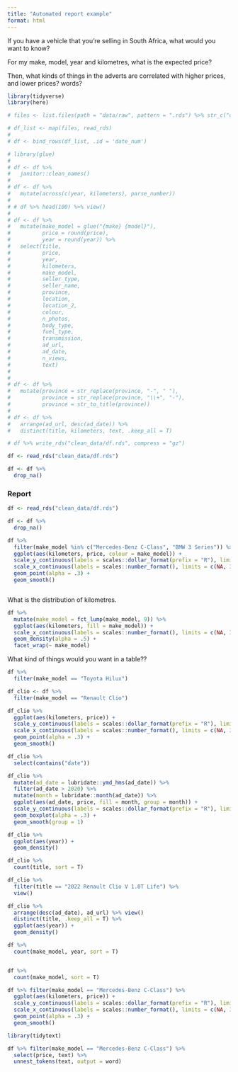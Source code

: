 ```yaml
---
title: "Automated report example"
format: html
---
```


If you have a vehicle that you're selling in South Africa, what would you want to know?

For my make, model, year and kilometres, what is the expected price?

Then, what kinds of things in the adverts are correlated with higher prices, and lower prices? words?

```r
library(tidyverse)
library(here)

# files <- list.files(path = "data/raw", pattern = ".rds") %>% str_c("data/raw/", .)
```

```r
# df_list <- map(files, read_rds)
# 
# df <- bind_rows(df_list, .id = 'date_num')
```


```r
# library(glue)
# 
# df <- df %>% 
#   janitor::clean_names()
# 
# df <- df %>% 
#   mutate(across(c(year, kilometers), parse_number))
# 
# # df %>% head(100) %>% view()
# 
# df <- df %>% 
#   mutate(make_model = glue("{make} {model}"),
#          price = round(price),
#          year = round(year)) %>% 
#   select(title,
#          price,
#          year,
#          kilometers,
#          make_model,
#          seller_type,
#          seller_name,
#          province,
#          location,
#          location_2,
#          colour,
#          n_photos,
#          body_type,
#          fuel_type,
#          transmission,
#          ad_url,
#          ad_date,
#          n_views,
#          text)
# 
# 
# df <- df %>% 
#   mutate(province = str_replace(province, "-", " "),
#          province = str_replace(province, "\\+", "-"),
#          province = str_to_title(province))
# 
# df <- df %>% 
#   arrange(ad_url, desc(ad_date)) %>% 
#   distinct(title, kilometers, text, .keep_all = T)
```



```r
# df %>% write_rds("clean_data/df.rds", compress = "gz")
```

```r
df <- read_rds("clean_data/df.rds")

df <- df %>% 
  drop_na()
```




### Report

```r
df <- read_rds("clean_data/df.rds")

df <- df %>% 
  drop_na()
```


```r
df %>%
  filter(make_model %in% c("Mercedes-Benz C-Class", "BMW 3 Series")) %>%
  ggplot(aes(kilometers, price, colour = make_model)) +
  scale_y_continuous(labels = scales::dollar_format(prefix = "R"), limits = c(0, NA)) +
  scale_x_continuous(labels = scales::number_format(), limits = c(NA, 300000)) +
  geom_point(alpha = .3) +
  geom_smooth()



```

What is the distribution of kilometres.

```r
df %>%
  mutate(make_model = fct_lump(make_model, 9)) %>% 
  ggplot(aes(kilometers, fill = make_model)) +
  scale_x_continuous(labels = scales::number_format(), limits = c(NA, 300000)) +
  geom_density(alpha = .5) +
  facet_wrap(~ make_model)
```




What kind of things would you want in a table??

```r
df %>% 
  filter(make_model == "Toyota Hilux")
```

















```r
df_clio <- df %>% 
  filter(make_model == "Renault Clio")
```


```r

df_clio %>% 
  ggplot(aes(kilometers, price)) +
  scale_y_continuous(labels = scales::dollar_format(prefix = "R"), limits = c(0, NA)) +
  scale_x_continuous(labels = scales::number_format(), limits = c(NA, 300000)) +
  geom_point(alpha = .3) +
  geom_smooth()
```

```r
df_clio %>% 
  select(contains("date"))
```


```r
df_clio %>% 
  mutate(ad_date = lubridate::ymd_hms(ad_date)) %>% 
  filter(ad_date > 2020) %>% 
  mutate(month = lubridate::month(ad_date)) %>% 
  ggplot(aes(ad_date, price, fill = month, group = month)) +
  scale_y_continuous(labels = scales::dollar_format(prefix = "R"), limits = c(0, NA)) +
  geom_boxplot(alpha = .3) +
  geom_smooth(group = 1)
```


```r
df_clio %>%
  ggplot(aes(year)) +
  geom_density()

df_clio %>% 
  count(title, sort = T)

df_clio %>% 
  filter(title == "2022 Renault Clio V 1.0T Life") %>% 
  view()

df_clio %>% 
  arrange(desc(ad_date), ad_url) %>% view()
  distinct(title, .keep_all = T) %>% 
  ggplot(aes(year)) +
  geom_density()
```


```r
df %>% 
  count(make_model, year, sort = T)
```


```r

```



```r
df %>% 
  count(make_model, sort = T)

df %>% filter(make_model == "Mercedes-Benz C-Class") %>% 
  ggplot(aes(kilometers, price)) +
  scale_y_continuous(labels = scales::dollar_format(prefix = "R"), limits = c(0, NA)) +
  scale_x_continuous(labels = scales::number_format(), limits = c(NA, 300000)) +
  geom_point(alpha = .3) +
  geom_smooth()
```


```r
library(tidytext)

df %>% filter(make_model == "Mercedes-Benz C-Class") %>% 
  select(price, text) %>% 
  unnest_tokens(text, output = word)
```




